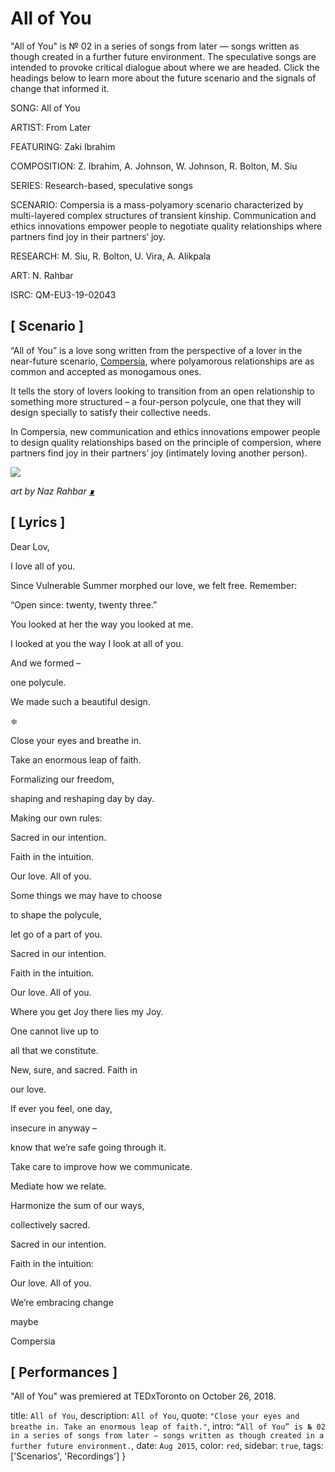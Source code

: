 
# All of You

"All of You" is № 02 in a series of songs from later — songs written as though created in a further future environment. The speculative songs are intended to provoke critical dialogue about where we are headed. Click the headings below to learn more about the future scenario and the signals of change that informed it.

<AudioPlayer src="https://fromlater.com/assets/mp3/all_of_you.mp3" title="Lonely Arcade" />

<div className="label">
SONG: All of You

ARTIST: From Later

FEATURING: Zaki Ibrahim

COMPOSITION: Z. Ibrahim, A. Johnson, W. Johnson, R. Bolton, M. Siu

SERIES: Research-based, speculative songs

SCENARIO: Compersia is a mass-polyamory scenario characterized by multi-layered complex structures of transient kinship. Communication and ethics innovations empower people to negotiate quality relationships where partners find joy in their partners’ joy.

RESEARCH: M. Siu, R. Bolton, U. Vira, A. Alikpala

ART: N. Rahbar

ISRC: QM-EU3-19-02043
</div>

## [ Scenario ]

“All of You” is a love song written from the perspective of a lover in the near-future scenario, [Compersia]("/compersia"), where polyamorous relationships are as common and accepted as monogamous ones.

It tells the story of lovers looking to transition from an open relationship to something more structured – a four-person polycule, one that they will design specially to satisfy their collective needs.

In Compersia, new communication and ethics innovations empower people to design quality relationships based on the principle of compersion, where partners find joy in their partners’ joy (intimately loving another person).

![](/images/compersia_naz_r_large.jpeg)

*art by Naz Rahbar* [*∎*]('https://www.instagram.com/naz.rahbar/')

## [ Lyrics ]


Dear Lov,

I love all of you.

Since Vulnerable Summer morphed our love, we felt free. Remember:

“Open since: twenty, twenty three.”

You looked at her the way you looked at me.

I looked at you the way I look at all of you.

And we formed –

one polycule.

We made such a beautiful design.

≑

Close your eyes and breathe in.

Take an enormous leap of faith.
   
Formalizing our freedom,

shaping and reshaping day by day.  


Making our own rules:  


Sacred in our intention.

Faith in the intuition.

Our love. All of you.  


Some things we may have to choose

to shape the polycule,

let go of a part of you.


Sacred in our intention.

Faith in the intuition.

Our love. All of you.


Where you get Joy there lies my Joy.

One cannot live up to

all that we constitute.

New, sure, and sacred. Faith in

our love.

If ever you feel, one day,

insecure in anyway –

know that we’re safe going through it.

Take care to improve how we communicate.


Mediate how we relate.

Harmonize the sum of our ways,

collectively sacred.


Sacred in our intention.

Faith in the intuition:

Our love. All of you.


We’re embracing change

maybe

Compersia

## [ Performances ]
        
"All of You" was premiered at TEDxToronto on October 26, 2018.

  title: `All of You`,
  description: `All of You`,
  quote: `"Close your eyes and breathe in. Take an enormous leap of faith."`,
  intro: `“All of You” is № 02 in a series of songs from later — songs written as though created in a further future environment.`,
  date: `Aug 2015`,
  color: `red`,
  sidebar: `true`,
  tags: ['Scenarios', 'Recordings']
}

